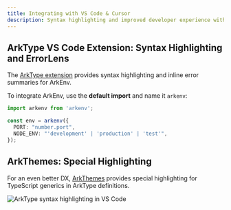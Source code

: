 ```yaml
---
title: Integrating with VS Code & Cursor
description: Syntax highlighting and improved developer experience with VS Code extensions
---
```


## ArkType VS Code Extension: Syntax Highlighting and ErrorLens

The [ArkType extension](https://marketplace.visualstudio.com/items?itemName=arktypeio.arkdark) provides syntax highlighting and inline error summaries for ArkEnv.

<Card
  title="Install ArkType VS Code Extension"
  href="https://marketplace.visualstudio.com/items?itemName=arktypeio.arkdark"
  description="Get syntax highlighting and inline error summaries for ArkType"
/>

To integrate ArkEnv, use the **default import** and name it `arkenv`:

```typescript
import arkenv from 'arkenv';

const env = arkenv({
  PORT: "number.port", 
  NODE_ENV: "'development' | 'production' | 'test'",
});
```

## ArkThemes: Special Highlighting

For an even better DX, [ArkThemes](https://marketplace.visualstudio.com/items?itemName=arktypeio.arkthemes) provides special highlighting for TypeScript generics in ArkType definitions.

![ArkType syntax highlighting in VS Code](/dx.png)